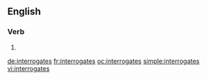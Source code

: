 ==English==

===Verb===
{{head|en}}

# {{en-third-person singular of|interrogate}}

[[de:interrogates]]
[[fr:interrogates]]
[[oc:interrogates]]
[[simple:interrogates]]
[[vi:interrogates]]
